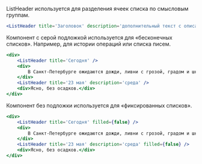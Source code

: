 ListHeader используется для разделения ячеек списка по смысловым группам.

```jsx live
<ListHeader title='Заголовок' description='дополнительный текст с описанием' />
```

Компонент с серой подложкой используется для «бесконечных списков». Например, для истории операций или списка писем.

```jsx live
<div>
    <ListHeader title='Сегодня' />
    <div>
        В Санкт-Петербурге ожидаются дожди, ливни с грозой, градом и шквалистым ветром до 20 м/с.
    </div>
    <ListHeader title='23 мая' description='среда' />
    <div>Ясно, без осадков.</div>
</div>
```

Компонент без подложки используется для «фиксированных списков».

```jsx live
<div>
    <ListHeader title='Сегодня' filled={false} />
    <div>
        В Санкт-Петербурге ожидаются дожди, ливни с грозой, градом и шквалистым ветром до 20 м/с.
    </div>
    <ListHeader title='23 мая' description='среда' filled={false} />
    <div>Ясно, без осадков.</div>
</div>
```
